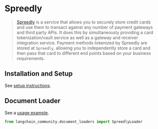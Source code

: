 # Spreedly

>[Spreedly](https://docs.spreedly.com/) is a service that allows you to securely store credit cards and use them to transact against any number of payment gateways and third party APIs. It does this by simultaneously providing a card tokenization/vault service as well as a gateway and receiver integration service. Payment methods tokenized by Spreedly are stored at `Spreedly`, allowing you to independently store a card and then pass that card to different end points based on your business requirements.

## Installation and Setup

See [setup instructions](/oss/integrations/document_loaders/spreedly).

## Document Loader

See a [usage example](/oss/integrations/document_loaders/spreedly).

```python
from langchain_community.document_loaders import SpreedlyLoader
```
